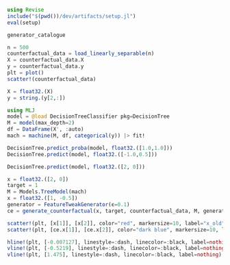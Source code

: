 ```julia
using Revise
include("$(pwd())/dev/artifacts/setup.jl")
eval(setup)
```

```julia
generator_catalogue
```

```julia
n = 500
counterfactual_data = load_linearly_separable(n)
X = counterfactual_data.X
y = counterfactual_data.y
plt = plot()
scatter!(counterfactual_data)
```

```julia
X = float32.(X)
y = string.(y[2,:])
```

```julia
using MLJ
model = @load DecisionTreeClassifier pkg=DecisionTree
M = model(max_depth=2)
df = DataFrame(X', :auto)
mach = machine(M, df, categorical(y)) |> fit!
```

```julia
DecisionTree.predict_proba(model, float32.([1.0,1.0]))
DecisionTree.predict(model, float32.([-1.0,0.5]))
```

```julia
DecisionTree.predict(model, float32.([2, 0]))
```

```julia
x = float32.([2, 0])
target = 1
M = Models.TreeModel(mach)
x = float32.([1, -0.5])
generator = FeatureTweakGenerator(ϵ=0.1)
ce = generate_counterfactual(x, target, counterfactual_data, M, generator)
```

```julia
scatter!(plt, [x[1]], [x[2]], color="red", markersize=10, label="x_old")
scatter!(plt, [ce.x[1]], [ce.x[2]], color="dark blue", markersize=10, label="x_new")

hline!(plt, [-0.007127], linestyle=:dash, linecolor=:black, label=nothing)
vline!(plt, [-0.5219], linestyle=:dash, linecolor=:black, label=nothing)
vline!(plt, [1.475], linestyle=:dash, linecolor=:black, label=nothing)
```